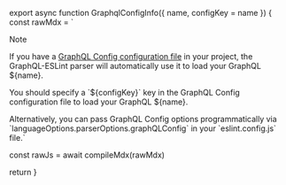 
export async function GraphqlConfigInfo({ name, configKey = name }) {
  const rawMdx = `
> [!NOTE]
>
> If you have a
> [GraphQL Config configuration file](https://the-guild.dev/graphql/config/docs/user/usage) in your
> project, the GraphQL-ESLint parser will automatically use it to load your GraphQL ${name}.
>
> You should specify a \`${configKey}\` key in the GraphQL Config configuration file to load your GraphQL ${name}.
>
> Alternatively, you can pass GraphQL Config options programmatically via
> \`languageOptions.parserOptions.graphQLConfig\` in your \`eslint.config.js\` file.`

const rawJs = await compileMdx(rawMdx)

return <MDXRemote compiledSource={rawJs} /> }
